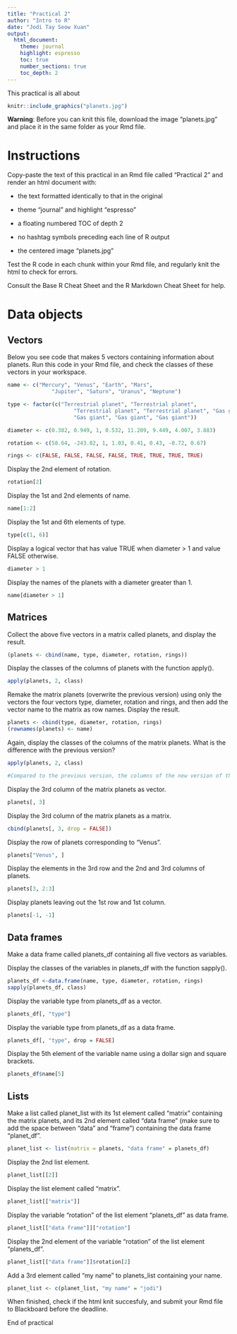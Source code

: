 ```yaml
---
title: "Practical 2"
author: "Intro to R"
date: "Jodi Tay Seow Xuan"
output: 
  html_document:
    theme: journal
    highlight: espresso
    toc: true
    number_sections: true
    toc_depth: 2
---
```


This practical is all about

```r
knitr::include_graphics("planets.jpg")
```

**Warning**: Before you can knit this file, download the image “planets.jpg” and place it in the same folder as your Rmd file.

# **Instructions**
Copy-paste the text of this practical in an Rmd file called “Practical 2” and render an html document with:

+ the text formatted identically to that in the original

+ theme “journal” and highlight “espresso”

+ a floating numbered TOC of depth 2

+ no hashtag symbols preceding each line of R output

+ the centered image “planets.jpg”

Test the R code in each chunk within your Rmd file, and regularly knit the html to check for errors.

Consult the Base R Cheat Sheet and the R Markdown Cheat Sheet for help.

# **Data objects**
## **Vectors**
Below you see code that makes 5 vectors containing information about planets. Run this code in your Rmd file, and check the classes of these vectors in your workspace.

```r
name <- c("Mercury", "Venus", "Earth", "Mars", 
              "Jupiter", "Saturn", "Uranus", "Neptune")

type <- factor(c("Terrestrial planet", "Terrestrial planet", 
                     "Terrestrial planet", "Terrestrial planet", "Gas giant", 
                     "Gas giant", "Gas giant", "Gas giant"))

diameter <- c(0.382, 0.949, 1, 0.532, 11.209, 9.449, 4.007, 3.883)

rotation <- c(58.64, -243.02, 1, 1.03, 0.41, 0.43, -0.72, 0.67)

rings <- c(FALSE, FALSE, FALSE, FALSE, TRUE, TRUE, TRUE, TRUE)
```

Display the 2nd element of rotation.

```r
rotation[2]
```

Display the 1st and 2nd elements of name.

```r
name[1:2]
```

Display the 1st and 6th elements of type.

```r
type[c(1, 6)]
```

Display a logical vector that has value TRUE when diameter > 1 and value FALSE otherwise.

```r
diameter > 1
```

Display the names of the planets with a diameter greater than 1.

```r
name[diameter > 1]
```

## **Matrices**
Collect the above five vectors in a matrix called planets, and display the result.

```r
(planets <- cbind(name, type, diameter, rotation, rings))
```

Display the classes of the columns of planets with the function apply().

```r
apply(planets, 2, class)
```

Remake the matrix planets (overwrite the previous version) using only the vectors the four vectors type, diameter, rotation and rings, and then add the vector name to the matrix as row names. Display the result.

```r
planets <- cbind(type, diameter, rotation, rings)
(rownames(planets) <- name)
```

Again, display the classes of the columns of the matrix planets. What is the difference with the previous version?

```r
apply(planets, 2, class)

#Compared to the previous version, the columns of the new version of the matrix planets all have a numeric class instead of a character class.
```

Display the 3rd column of the matrix planets as vector.

```r
planets[, 3]
```

Display the 3rd column of the matrix planets as a matrix.

```r
cbind(planets[, 3, drop = FALSE])
```

Display the row of planets corresponding to “Venus”.

```r
planets["Venus", ]
```

Display the elements in the 3rd row and the 2nd and 3rd columns of planets.

```r
planets[3, 2:3]
```

Display planets leaving out the 1st row and 1st column.

```r
planets[-1, -1]
```

## **Data frames**
Make a data frame called planets_df containing all five vectors as variables.

Display the classes of the variables in planets_df with the function sapply().

```r
planets_df <-data.frame(name, type, diameter, rotation, rings)
sapply(planets_df, class)
```

Display the variable type from planets_df as a vector.

```r
planets_df[, "type"]
```

Display the variable type from planets_df as a data frame.

```r
planets_df[, "type", drop = FALSE]
```

Display the 5th element of the variable name using a dollar sign and square brackets.

```r
planets_df$name[5]
```

## **Lists**
Make a list called planet_list with its 1st element called “matrix” containing the matrix planets, and its 2nd element called “data frame” (make sure to add the space between “data” and “frame”) containing the data frame “planet_df”.

```r
planet_list <- list(matrix = planets, "data frame" = planets_df)
```

Display the 2nd list element.

```r
planet_list[[2]]
```

Display the list element called “matrix”.

```r
planet_list[["matrix"]]
```

Display the variable “rotation” of the list element “planets_df” as data frame.

```r
planet_list[["data frame"]]["rotation"]
```

Display the 2nd element of the variable “rotation” of the list element “planets_df”.

```r
planet_list[["data frame"]]$rotation[2]
```

Add a 3rd element called “my name” to planets_list containing your name.

```r
planet_list <- c(planet_list, "my name" = "jodi")
```

When finished, check if the html knit succesfuly, and submit your Rmd file to Blackboard before the deadline.

End of practical